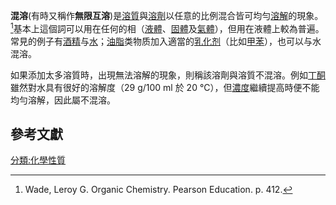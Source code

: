 '''混溶'''(有時又稱作'''無限互溶''')是[[溶質|溶質]]與[[溶劑|溶劑]]以任意的比例混合皆可均勻[[溶解|溶解]]的現象。<ref>Wade, Leroy G. Organic Chemistry. Pearson Education. p. 412.</ref>基本上這個詞可以用在任何的相（[[液體|液體]]、[[固體|固體]]及[[氣體|氣體]]），但用在液體上較為普遍。常見的例子有[[酒精|酒精]]与[[水|水]]；[[油脂|油脂]]类物质加入適當的[[乳化剂|乳化剂]]（比如[[甲苯|甲苯]]），也可以与水混溶。

如果添加太多溶質時，出現無法溶解的現象，則稱該溶劑與溶質不混溶。例如[[丁酮|丁酮]]雖然對水具有很好的溶解度（29 g/100 ml 於 20 °C），但[[濃度|濃度]]繼續提高時便不能均勻溶解，因此屬不混溶。

==參考文獻==
{{commonscat|Immiscible liquids}}
{{Reflist}}

{{Authority control}}
{{化学小作品}}

[[分類:化學性質|分類:化學性質]]